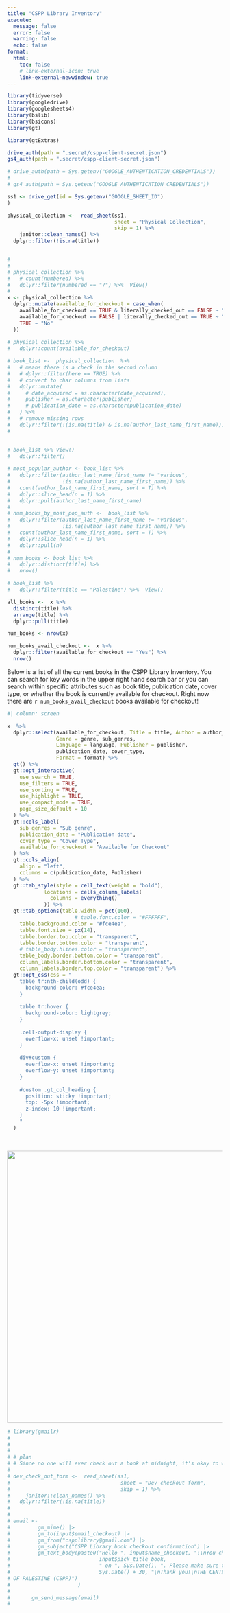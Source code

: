 ```yaml
---
title: "CSPP Library Inventory"
execute:
  message: false
  error: false
  warning: false
  echo: false
format: 
  html:
    toc: false
    # link-external-icon: true
    link-external-newwindow: true
---
```



```r

library(tidyverse)
library(googledrive)
library(googlesheets4)
library(bslib)
library(bsicons)
library(gt)

library(gtExtras)

```


```r

drive_auth(path = ".secret/cspp-client-secret.json")
gs4_auth(path = ".secret/cspp-client-secret.json")

# drive_auth(path = Sys.getenv("GOOGLE_AUTHENTICATION_CREDENTIALS"))
# 
# gs4_auth(path = Sys.getenv("GOOGLE_AUTHENTICATION_CREDENTIALS"))

ss1 <- drive_get(id = Sys.getenv("GOOGLE_SHEET_ID") 
)

physical_collection <-  read_sheet(ss1,
                                   sheet = "Physical Collection",
                                   skip = 1) %>% 
    janitor::clean_names() %>% 
  dplyr::filter(!is.na(title))


# 
# 
# physical_collection %>% 
#   # count(numbered) %>% 
#   dplyr::filter(numbered == "?") %>%  View()
# 
x <- physical_collection %>%
  dplyr::mutate(available_for_checkout = case_when(
    available_for_checkout == TRUE & literally_checked_out == FALSE ~ "Yes",
    available_for_checkout == FALSE | literally_checked_out == TRUE ~ "No",
    TRUE ~ "No"
  ))
  
# physical_collection %>% 
#   dplyr::count(available_for_checkout)

```

```r


# book_list <-  physical_collection  %>%
#   # means there is a check in the second column
#   # dplyr::filter(here == TRUE) %>% 
#   # convert to char columns from lists
#   dplyr::mutate(
#     # date_acquired = as.character(date_acquired),
#     publisher = as.character(publisher)
#     # publication_date = as.character(publication_date)
#   ) %>%
#   # remove missing rows
#   dplyr::filter(!(is.na(title) & is.na(author_last_name_first_name))) 
# 


# book_list %>% View()
#   dplyr::filter()
    
# most_popular_author <- book_list %>% 
#   dplyr::filter(author_last_name_first_name != "various",
#                 !is.na(author_last_name_first_name)) %>%   
#   count(author_last_name_first_name, sort = T) %>% 
#   dplyr::slice_head(n = 1) %>% 
#   dplyr::pull(author_last_name_first_name)
# 
# num_books_by_most_pop_auth <-  book_list %>% 
#   dplyr::filter(author_last_name_first_name != "various",
#                 !is.na(author_last_name_first_name)) %>% 
#   count(author_last_name_first_name, sort = T) %>% 
#   dplyr::slice_head(n = 1) %>% 
#   dplyr::pull(n)
# 
# num_books <- book_list %>% 
#   dplyr::distinct(title) %>% 
#   nrow()

# book_list %>% 
#   dplyr::filter(title == "Palestine") %>%  View()

all_books <-  x %>% 
  distinct(title) %>% 
  arrange(title) %>% 
  dplyr::pull(title)

num_books <- nrow(x)

num_books_avail_checkout <-  x %>% 
  dplyr::filter(available_for_checkout == "Yes") %>% 
  nrow()


```


Below is a list of all the current books in the CSPP Library Inventory. You can search for key words in the upper right hand search bar or you can search within specific attributes such as book title, publication date, cover type, or whether the book is currently available for checkout. Right now there are `r num_books_avail_checkout` books available for checkout!



```r

#| column: screen

x  %>% 
  dplyr::select(available_for_checkout, Title = title, Author = author_last_name_first_name, 
                Genre = genre, sub_genres, 
                Language = language, Publisher = publisher,
                publication_date, cover_type, 
                Format = format) %>% 
  gt() %>% 
  gt::opt_interactive(
    use_search = TRUE,
    use_filters = TRUE,
    use_sorting = TRUE,
    use_highlight = TRUE,
    use_compact_mode = TRUE,
    page_size_default = 10
  ) %>% 
  gt::cols_label(
    sub_genres = "Sub genre",
    publication_date = "Publication date",
    cover_type = "Cover Type",
    available_for_checkout = "Available for Checkout"
  ) %>% 
  gt::cols_align(
    align = "left",
    columns = c(publication_date, Publisher)
  ) %>%   
  gt::tab_style(style = cell_text(weight = "bold"),
            locations = cells_column_labels(
              columns = everything()
            )) %>%   
  gt::tab_options(table.width = pct(100),
                      # table.font.color = "#FFFFFF",
    table.background.color = "#fce4ea",
    table.font.size = px(14),
    table.border.top.color = "transparent",
    table.border.bottom.color = "transparent",
    # table_body.hlines.color = "transparent",
    table_body.border.bottom.color = "transparent",
    column_labels.border.bottom.color = "transparent",
    column_labels.border.top.color = "transparent") %>%
  gt::opt_css(css = "
    table tr:nth-child(odd) {
      background-color: #fce4ea;
    }
      
    table tr:hover {
      background-color: lightgrey;
    }
    
    .cell-output-display {
      overflow-x: unset !important;
    }
    
    div#custom {
      overflow-x: unset !important;
      overflow-y: unset !important;
    }
    
    #custom .gt_col_heading {
      position: sticky !important;
      top: -5px !important;
      z-index: 10 !important;
    }
    "
  )  
```

<br>

[![](images/cspplibrary-header.png){fig-align="center" width="634"}](https://www.instagram.com/cspplibrary/)


```r

# library(gmailr)
# 
# 
# 
# # plan
# # Since no one will ever check out a book at midnight, it's okay to write a script that pulls all the checkouts in the last 24 hours and auto sends an email
# 
# dev_check_out_form <-  read_sheet(ss1,
#                                    sheet = "Dev checkout form",
#                                    skip = 1) %>% 
#     janitor::clean_names() %>% 
#   dplyr::filter(!is.na(title))
# 
# 
# email <-
#         gm_mime() |>
#         gm_to(input$email_checkout) |>
#         gm_from("cspplibrary@gmail.com") |>
#         gm_subject("CSPP Library book checkout confirmation") |>
#         gm_text_body(paste0("Hello ", input$name_checkout, "!\nYou checked out the book ",
#                             input$pick_title_book,
#                             " on ", Sys.Date(), ". Please make sure to return the book by ",
#                             Sys.Date() + 30, "\nThank you!\nTHE CENTER FOR STUDY & PRESERVATION
# OF PALESTINE (CSPP)")
#                      )
# 
#       gm_send_message(email)
# 

```

